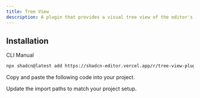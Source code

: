 ```yaml
---
title: Tree View
description: A plugin that provides a visual tree view of the editor's document structure in a dialog.
---
```


<ComponentPreview
  name="tree-view-plugin-demo"
  className="[&_.preview>[data-orientation=vertical]]:sm:max-w-[70%]"
  description="A plugin that provides a visual tree view of the editor's document structure in a dialog."
/>

## Installation

<Tabs defaultValue="cli">

<TabsList>
  <TabsTrigger value="cli">CLI</TabsTrigger>
  <TabsTrigger value="manual">Manual</TabsTrigger>
</TabsList>

<TabsContent value="cli">

```bash
npx shadcn@latest add https://shadcn-editor.vercel.app/r/tree-view-plugin.json
```

</TabsContent>

<TabsContent value="manual">

<Steps>

<Step>Copy and paste the following code into your project.</Step>

<ComponentSource name="tree-view-plugin" />

<Step>Update the import paths to match your project setup.</Step>

</Steps>

</TabsContent>

</Tabs>